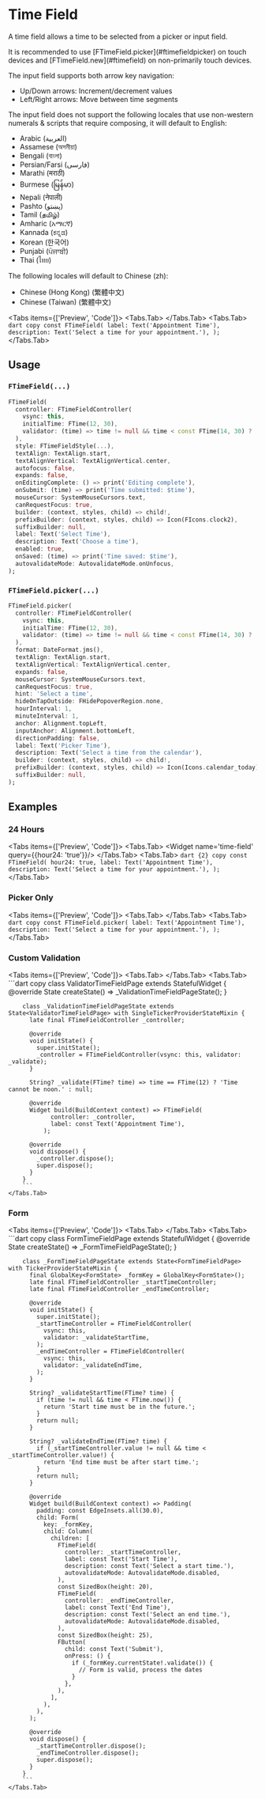 
# Time Field

A time field allows a time to be selected from a picker or input field.

<LinkBadgeGroup>
    <LinkBadge label="API Reference" href="https://pub.dev/documentation/forui/latest/forui.widgets.time_field/"/>
</LinkBadgeGroup>

<div className="pb-5">
    <Callout type="info">
        It is recommended to use [FTimeField.picker](#ftimefieldpicker) on touch devices and [FTimeField.new](#ftimefield)
         on non-primarily touch devices.
    </Callout>
</div>

The input field supports both arrow key navigation:

- Up/Down arrows: Increment/decrement values
- Left/Right arrows: Move between time segments

The input field does not support the following locales that use non-western numerals & scripts that require composing,
it will default to English:

- Arabic (العربية)
- Assamese (অসমীয়া)
- Bengali (বাংলা)
- Persian/Farsi (فارسی)
- Marathi (मराठी)
- Burmese (မြန်မာ)
- Nepali (नेपाली)
- Pashto (پښتو)
- Tamil (தமிழ்)
- Amharic (አማርኛ)
- Kannada (ಕನ್ನಡ)
- Korean (한국어)
- Punjabi (ਪੰਜਾਬੀ)
- Thai (ไทย)

The following locales will default to Chinese (zh):

- Chinese (Hong Kong) (繁體中文)
- Chinese (Taiwan) (繁體中文)

<Tabs items={['Preview', 'Code']}>
    <Tabs.Tab>
        <Widget name='time-field' query={{}}/>
    </Tabs.Tab>
    <Tabs.Tab>
        ```dart copy
        const FTimeField(
          label: Text('Appointment Time'),
          description: Text('Select a time for your appointment.'),
        );
        ```
    </Tabs.Tab>
</Tabs>

## Usage

### `FTimeField(...)`

```dart copy
FTimeField(
  controller: FTimeFieldController(
    vsync: this,
    initialTime: FTime(12, 30),
    validator: (time) => time != null && time < const FTime(14, 30) ? 'Time must be in the future' : null,
  ),
  style: FTimeFieldStyle(...),
  textAlign: TextAlign.start,
  textAlignVertical: TextAlignVertical.center,
  autofocus: false,
  expands: false,
  onEditingComplete: () => print('Editing complete'),
  onSubmit: (time) => print('Time submitted: $time'),
  mouseCursor: SystemMouseCursors.text,
  canRequestFocus: true,
  builder: (context, styles, child) => child!,
  prefixBuilder: (context, styles, child) => Icon(FIcons.clock2),
  suffixBuilder: null,
  label: Text('Select Time'),
  description: Text('Choose a time'),
  enabled: true,
  onSaved: (time) => print('Time saved: $time'),
  autovalidateMode: AutovalidateMode.onUnfocus,
);
```

### `FTimeField.picker(...)`

```dart copy
FTimeField.picker(
  controller: FTimeFieldController(
    vsync: this,
    initialTime: FTime(12, 30),
    validator: (time) => time != null && time < const FTime(14, 30) ? 'Time must be in the future' : null,
  ),
  format: DateFormat.jms(),
  textAlign: TextAlign.start,
  textAlignVertical: TextAlignVertical.center,
  expands: false,
  mouseCursor: SystemMouseCursors.text,
  canRequestFocus: true,
  hint: 'Select a time',
  hideOnTapOutside: FHidePopoverRegion.none,
  hourInterval: 1,
  minuteInterval: 1,
  anchor: Alignment.topLeft,
  inputAnchor: Alignment.bottomLeft,
  directionPadding: false,
  label: Text('Picker Time'),
  description: Text('Select a time from the calendar'),
  builder: (context, styles, child) => child!,
  prefixBuilder: (context, styles, child) => Icon(Icons.calendar_today),
  suffixBuilder: null,
);
```

## Examples

### 24 Hours

<Tabs items={['Preview', 'Code']}>
    <Tabs.Tab>
        <Widget name='time-field'  query={{hour24: 'true'}}/>
    </Tabs.Tab>
    <Tabs.Tab>
        ```dart {2} copy
        const FTimeField(
          hour24: true,
          label: Text('Appointment Time'),
          description: Text('Select a time for your appointment.'),
        );
        ```
    </Tabs.Tab>
</Tabs>

### Picker Only

<Tabs items={['Preview', 'Code']}>
    <Tabs.Tab>
        <Widget name='time-field' variant='picker' query={{}} height={500}/>
    </Tabs.Tab>
    <Tabs.Tab>
        ```dart copy
        const FTimeField.picker(
          label: Text('Appointment Time'),
          description: Text('Select a time for your appointment.'),
        );
        ```
    </Tabs.Tab>
</Tabs>

### Custom Validation

<Tabs items={['Preview', 'Code']}>
    <Tabs.Tab>
        <Widget name='time-field' variant='validator' query={{}} height={500}/>
    </Tabs.Tab>
    <Tabs.Tab>
        ```dart copy
        class ValidatorTimeFieldPage extends StatefulWidget {
          @override
          State<ValidatorTimeFieldPage> createState() => _ValidationTimeFieldPageState();
        }

        class _ValidationTimeFieldPageState extends State<ValidatorTimeFieldPage> with SingleTickerProviderStateMixin {
          late final FTimeFieldController _controller;

          @override
          void initState() {
            super.initState();
            _controller = FTimeFieldController(vsync: this, validator: _validate);
          }

          String? _validate(FTime? time) => time == FTime(12) ? 'Time cannot be noon.' : null;

          @override
          Widget build(BuildContext context) => FTimeField(
                controller: _controller,
                label: const Text('Appointment Time'),
              );

          @override
          void dispose() {
            _controller.dispose();
            super.dispose();
          }
        }
        ```
    </Tabs.Tab>

</Tabs>

### Form

<Tabs items={['Preview', 'Code']}>
    <Tabs.Tab>
        <Widget name='time-field' variant='form' query={{}} height={600}/>
    </Tabs.Tab>
    <Tabs.Tab>
        ```dart copy
        class FormTimeFieldPage extends StatefulWidget {
          @override
          State<FormTimeFieldPage> createState() => _FormTimeFieldPageState();
        }

        class _FormTimeFieldPageState extends State<FormTimeFieldPage> with TickerProviderStateMixin {
          final GlobalKey<FormState> _formKey = GlobalKey<FormState>();
          late final FTimeFieldController _startTimeController;
          late final FTimeFieldController _endTimeController;

          @override
          void initState() {
            super.initState();
            _startTimeController = FTimeFieldController(
              vsync: this,
              validator: _validateStartTime,
            );
            _endTimeController = FTimeFieldController(
              vsync: this,
              validator: _validateEndTime,
            );
          }

          String? _validateStartTime(FTime? time) {
            if (time != null && time < FTime.now()) {
              return 'Start time must be in the future.';
            }
            return null;
          }

          String? _validateEndTime(FTime? time) {
            if (_startTimeController.value != null && time < _startTimeController.value!) {
              return 'End time must be after start time.';
            }
            return null;
          }

          @override
          Widget build(BuildContext context) => Padding(
            padding: const EdgeInsets.all(30.0),
            child: Form(
              key: _formKey,
              child: Column(
                children: [
                  FTimeField(
                    controller: _startTimeController,
                    label: const Text('Start Time'),
                    description: const Text('Select a start time.'),
                    autovalidateMode: AutovalidateMode.disabled,
                  ),
                  const SizedBox(height: 20),
                  FTimeField(
                    controller: _endTimeController,
                    label: const Text('End Time'),
                    description: const Text('Select an end time.'),
                    autovalidateMode: AutovalidateMode.disabled,
                  ),
                  const SizedBox(height: 25),
                  FButton(
                    child: const Text('Submit'),
                    onPress: () {
                      if (_formKey.currentState!.validate()) {
                        // Form is valid, process the dates
                      }
                    },
                  ),
                ],
              ),
            ),
          );

          @override
          void dispose() {
            _startTimeController.dispose();
            _endTimeController.dispose();
            super.dispose();
          }
        }
        ```
    </Tabs.Tab>

</Tabs>
